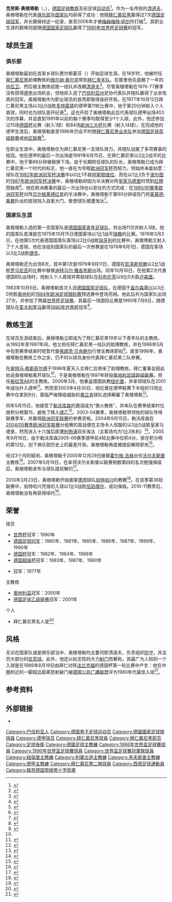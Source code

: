 {{NoteTA
|G1=football|G2=uefa|G3=fcbayern|G4=德甲
|1=zh-cn:翁特哈兴; zh-hk:安達赫治;
}}
{{Infobox football biography
| name           = 克劳斯·奥根塔勒
| image          = [[File:Klaus_Augenthaler_2021.jpg|210px]]
| fullname       = {{lang|de|Klaus Augenthaler}}
| birth_date     = {{birth date and age|df=yes|1957|09|26}}
| birth_place    = {{BRD}}[[菲尔斯滕策尔|菲尔斯滕策尔]]
| height         = {{height|m=1.82}}
| currentclub    = 
| position       = [[清道夫_(足球)|清道夫]]
| youthyears1    = 1964–1975
| youthclubs1    = 费尔斯霍芬
| youthyears2    = 1975–1976
| youthclubs2    = [[拜仁慕尼黑青年队|拜仁慕尼黑]]
| years1         = 1976–1991
| clubs1         = [[拜仁慕尼黑|拜仁慕尼黑]]<ref>{{de}}{{cite web | url = http://www.fussballdaten.de/spieler/augenthalerklaus/ | title = Klaus "Auge" Augenthaler | publisher = fussballdaten.de | accessdate = 2010-03-06 | archive-date = 2011-01-13 | archive-url = https://web.archive.org/web/20110113224748/http://www.fussballdaten.de/spieler/augenthalerklaus/ | dead-url = no }}</ref>
| caps1          = 404
| goals1         = 52
| totalcaps = 404 | totalgoals = 52
| nationalyears1 = 1975–1976
| nationalteam1  = 德国青年队
| nationalcaps1  = 11
| nationalgoals1 = 3
| nationalyears2 = 1979–1981
| nationalteam2  = 德国B队
| nationalcaps2  = 8
| nationalgoals2 = 1
| nationalyears3 = 1983–1990
| nationalteam3  = [[德国国家足球队|德国]]
| nationalcaps3  = 27
| nationalgoals3 = 0
| manageryears1  = 1991–1992
| managerclubs1  = [[拜仁慕尼黑|拜仁慕尼黑]]（青年队主教练）
| manageryears2  = 1992–1997
| managerclubs2  = [[拜仁慕尼黑|拜仁慕尼黑]]（助理教练）
| manageryears3  = 1996
| managerclubs3  = [[拜仁慕尼黑|拜仁慕尼黑]]（代理主教练）
| manageryears4  = 1997–2000
| managerclubs4  = [[格拉茨AK足球俱乐部|格拉茨]]
| manageryears5  = 2000–2003
| managerclubs5  = [[纽伦堡足球俱乐部|纽伦堡]]
| manageryears6  = 2003–2005
| managerclubs6  = [[勒沃库森足球俱乐部|勒沃库森]]
| manageryears7  = 2005–2007
| managerclubs7  = [[沃尔夫斯堡足球俱乐部|沃尔夫斯堡]]
| manageryears8  = 2010–2011
| managerclubs8  = [[翁特哈兴足球俱乐部|翁特哈兴]]
}}

'''克劳斯·奥根塔勒'''（{{lang-de|'''Klaus Augenthaler'''}}，{{bd|1957年|9月26日|catIdx=Augenthaler, Klaus}}），[[德国|德国]][[足球|足球]][[教练|教练]]及前足球[[运动员|运动员]]<ref>{{de}}{{cite web |url=http://www.spiegel.de/sport/fussball/klaus-augenthaler-ich-muss-mich-nicht-mehr-beweisen-a-105223.html |title=Klaus Augenthaler: "Ich muss mich nicht mehr beweisen" |publisher=Spiegel Online |date= |accessdate=2013-07-08 |archive-date=2013-12-16 |archive-url=https://web.archive.org/web/20131216063957/http://www.spiegel.de/sport/fussball/klaus-augenthaler-ich-muss-mich-nicht-mehr-beweisen-a-105223.html |dead-url=no }}</ref>。作为一名传统的[[清道夫_(足球)|清道夫]]，奥根塔勒在代表[[足球俱乐部|俱乐部]]及[[国家队|国家队]]均获得了成功：他随[[拜仁慕尼黑|拜仁慕尼黑]]赢得过7次[[德国足球冠军|德国足球冠军]]，并长期保持这一纪录，直至2006年才被[[梅赫梅特·绍尔|梅赫梅特·绍尔]]所打破<ref>{{zh}}{{cite web |url=http://sports.163.com/06/0507/23/2GIC1OQ200051IUS.html |title=德国上下祝贺拜仁卫冕 绍尔成为德甲夺冠第一人 |publisher=网易 |date=2006-05-07 |accessdate=2013-07-09 |archive-url=https://web.archive.org/web/20160305022208/http://sports.163.com/06/0507/23/2GIC1OQ200051IUS.html |archive-date=2016-03-05 |dead-url=yes }}</ref>。其职业生涯的巅峰则是随[[德国国家足球队|德国国家足球队]]赢得了[[1990年世界杯足球赛|1990年世界杯足球赛]]的冠军。

==球员生涯==
===俱乐部===
奥根塔勒最初在其家乡球队费尔斯霍芬（{{lang|de|FC Vilshofen}}）开始足球生涯，在18岁时，他被时任[[拜仁慕尼黑|拜仁慕尼黑]]助理教练的[[维尔纳·奥尔克|维尔纳·奥尔克]]带到[[拜仁慕尼黑青年队|拜仁青年队]]。在那里他先是踢了一年的[[中后卫|中后卫]]，然后被主教练{{link-de|久拉·洛兰特|Gyula Lóránt}}招致一线队并改踢[[清道夫_(足球)|清道夫]]<ref>{{de}}{{cite web |url=http://www.spox.com/myspox/group-blogdetail/Geischter--Klaus-Augenthaler,180491.html |title=Gesichter: Klaus Augenthaler |publisher=spox.com |date=2012-10-17 |accessdate=2013-07-09 |archive-date=2013-07-05 |archive-url=https://web.archive.org/web/20130705180258/http://www.spox.com/myspox/group-blogdetail/Geischter--Klaus-Augenthaler,180491.html |dead-url=no }}</ref>。尽管奥根塔勒在1976-77赛季没有获得[[德甲|德甲]]出场机会，但他却入选了[[巴伐利亚州|巴伐利亚州]]足协代表队并随队赢得了业余性质的{{link-de|德国联邦州杯足球赛|Länderpokal (DFB)}}冠军。奥根塔勒作为职业球员的首秀即取得良好开局，在1977年10月12日拜仁慕尼黑主场以3比0战胜[[多特蒙德足球俱乐部|多特蒙德]]的德甲第11轮比赛中，他于第20分钟射入个人首球，同时也为球队首开纪录<ref>{{de}}{{cite web |url=http://www.kicker.de/news/fussball/bundesliga/vereine/1-bundesliga/1977-78/bayern-muenchen-14/10069/spieler_klaus-augenthaler.html |title=Augenthaler, Klaus |publisher=Kicker.de |date= |accessdate=2013-07-09 |archive-date=2015-11-30 |archive-url=https://web.archive.org/web/20151130231628/http://www.kicker.de/news/fussball/bundesliga/vereine/1-bundesliga/1977-78/bayern-muenchen-14/10069/spieler_klaus-augenthaler.html |dead-url=no }}</ref>。这也开启了奥根塔勒此后代表球队德甲出场403次的序幕，并且直到1991年以前的每个赛季均取得至少1个入球。此外，他还参加过15场[[德国杯|德国杯]]比赛（射入1球）和84场[[欧洲三大杯|欧洲三大杯]]比赛（射入14球）。在完成他的德甲生涯后，奥根塔勒直至1996年仍会不时随[[拜仁慕尼黑二队|拜仁慕尼黑业余队]]参加[[德国足球高级联赛|德国足球高级联赛]]或[[德国足球地区联赛|地区联赛]]<ref>{{de}}{{cite web |url=http://www.spiegel.de/sport/fussball/portraet-des-ehemaligen-bayern-profis-klaus-augenthaler-a-826126.html |title=Ex-Bayern-Kapitän Augenthaler: Der Häuptling mit dem Vokuhila |publisher=Spiegel Online |date= |accessdate=2013-07-09 |archive-date=2013-06-17 |archive-url=https://web.archive.org/web/20130617112154/http://www.spiegel.de/sport/fussball/portraet-des-ehemaligen-bayern-profis-klaus-augenthaler-a-826126.html |dead-url=no }}</ref>。

在职业生涯中，奥根塔勒仅为拜仁慕尼黑一支球队效力，并随队加冕了多项赛事的桂冠。他在德甲的最后一次出场是1991年6月15日，在拜仁慕尼黑以2比2战平{{link-de|拜耳乌丁根|烏丁根足球俱樂部}}的比赛中，他于第66分钟被{{link-de|曼弗雷德·本德|Manfred Bender}}替换下场。由于长期担任球队的队长，奥根塔勒已成为拜仁慕尼黑一个时代的标志，他一直在为夺取[[欧洲冠军杯|欧洲冠军杯]]而努力，但始终未能如愿：球队在[[1982年欧洲冠军杯决赛|1982年欧洲冠军杯决赛]]中以0比1不敌[[阿斯顿维拉|阿斯顿维拉]]，而在以1比2负于[[波尔图足球俱乐部|波尔图]]的[[1987年欧洲冠军杯决赛|1987年欧洲冠军杯决赛]]中，奥根塔勒却因为半决赛对阵[[皇家马德里|皇家马德里]]时领到[[红牌|红牌]]而缺席<ref>{{zh}}{{cite web|url=http://www.espnstar.com.cn/pub/history/2005/1207/65426.htm |title= 十大中流砥柱之—克劳斯·奥根塔勒 |publisher=ESPNSTAR |date=2005-12-07| accessdate = 2013-07-09 }}</ref>。他在欧洲赛事的最后一次出场也以悲壮的方式完成：在[[1990/91赛季欧洲冠军杯|1990/91赛季欧洲冠军杯]]对阵[[贝尔格莱德红星|贝尔格莱德红星]]的半决赛中，奥根塔勒于第90分钟误将门将[[莱蒙德·奥曼|莱蒙德·奥曼]]扑出的皮球挡入自家大门，致使球队憾遭淘汰<ref>{{zh}}{{cite web |url=http://sports.sina.com.cn/g/2004-09-16/17211150687.shtml |title=球员时代曾与皇马有过旧怨 奥根塔勒天生不怵皇马 |publisher=新浪 |date=2004-09-16 |accessdate=2013-07-09 |archive-date=2012-01-10 |archive-url=https://web.archive.org/web/20120110200851/http://sports.sina.com.cn/g/2004-09-16/17211150687.shtml |dead-url=no }}</ref>。

===国家队生涯===
奥根塔勒入选的第一支国家队是[[德国国家青年足球队|德国国家青年足球队]]，共出场11次并射入3球。他的国青队首演是在1975年10月15日德国客场以1比1战平[[瑞典国家青年足球队|瑞典]]的比赛。1976年3月3日，在他第5次代表德国国青队客场以2比0战胜[[匈牙利国家青年足球队|匈牙利]]的比赛中，奥根塔勒又射入了个人首球。他在该组别国家队的最后一次参赛是在1976年6月1日，德国在客场以3比2战胜[[捷克国家青年足球队|捷克]]。

奥根塔勒还为{{link-de|德国国家足球B队|Deutsche B-Fußballnationalmannschaft}}出场8次，其中第1次是1979年9月11日，德国在[[凯泽斯劳滕|凯泽斯劳滕]]以2比1战胜[[罗马尼亚国家足球队|罗马尼亚]]的比赛中替换[[迪特马尔·雅各布斯|迪特马尔·雅各布斯]]出场。同年10月16日，在他第2次代表德国B队出场时，他射入个人首球并帮助球队在[[科布伦茨|科布伦茨]]以9比0大胜[[卢森堡国家足球队|卢森堡]]。

1983年10月5日，奥根塔勒首次入选[[德国国家足球队|德国国家足球队]]，在德国于[[盖尔森基兴|盖尔森基兴]]以3比0完胜[[奥地利国家足球队|奥地利]]的[[1984年欧洲足球锦标赛|1984年欧洲足球锦标赛]]预选赛中登场亮相。他此后共为国家队出场27次，并参加了两届[[世界杯足球赛|世界杯足球赛]]，其最后一场国际比赛是1990年7月8日，随德国队在[[意大利|意大利]][[罗马|罗马]]赢得[[1990年世界杯|1990年世界杯]]冠军<ref>{{zh}}{{cite web|url=http://news.titan24.com/titan/42/07-12-28/2426.html|title=清道夫二世奥根塔勒 怀念那时的球队氛围|publisher=体坛网|date=2006-06-07|accessdate=2013-07-09}}{{dead link|date=2017年11月 |bot=InternetArchiveBot |fix-attempted=yes }}</ref>。

==教练生涯==
在球员生涯结束后，奥根塔勒立即成为了拜仁慕尼黑19岁以下青年队的主教练。从1992年至1997年间，他又担任拜仁慕尼黑一线队的助理教练，并在1996年5月中旬至赛季结束时短暂代替[[弗朗茨·贝肯鲍尔|弗朗茨·贝肯鲍尔]]行使主教练职权<ref name="titan">{{zh}}{{cite web|url=http://germany.soccer.titan24.com/08-10-21/125299_2.html|title=利特巴尔斯基遭伊朗球队解职 90一代教练难称成功|publisher=体坛网|date=2008-10-21|accessdate=2013-07-09}}{{dead link|date=2017年11月 |bot=InternetArchiveBot |fix-attempted=yes }}</ref>。直至1996年，奥根塔勒在教练工作之余，仍不时以球员身份代表拜仁慕尼黑二队参赛。

在[[奥特马·希斯菲尔德|奥特马·希斯菲尔德]]于1996年夏天入主拜仁后带来了助理教练{{link-de|米夏埃尔·亨克|Michael Henke (Fußballspieler)}}，拜仁董事会因此劝说奥根塔勒离开球队<ref name="titan"/>。于是奥根塔勒在1997年转投[[奥地利足球超级联赛|奥地利足球超级联赛]]，担任[[格拉茨AK足球俱樂部|格拉茨AK]]的主教练。2000年3月，他重返德国执教[[纽伦堡足球俱乐部|纽伦堡]]，并率领球队在2001年成功升入德甲<ref>{{de}}{{cite web |url=http://www.spiegel.de/sport/fussball/1-fc-nuernberg-auge-wird-chef-beim-club-a-67340.html |title=1. FC Nürnberg: "Auge" wird Chef beim "Club" |publisher=Spiegel Online |date= |accessdate=2013-07-08 |archive-date=2016-03-06 |archive-url=https://web.archive.org/web/20160306205907/http://www.spiegel.de/sport/fussball/1-fc-nuernberg-auge-wird-chef-beim-club-a-67340.html |dead-url=no }}</ref>。然而至2003年4月30日，纽伦堡在德甲联赛下半程的13场比赛中仅拿到9分，面临严峻降级威胁的[[弗兰肯|弗兰肯]]球队选择解雇了奥根塔勒<ref>{{zh}}{{cite web |url=http://sports.sina.com.cn/g/2003-05-01/1433434295.shtml |title=纽伦堡保级形势岌岌可危 主帅奥根塔勒被炒鱿鱼 |publisher=新浪 |date=2003-05-01 |accessdate=2013-07-09 |archive-date=2016-03-04 |archive-url=https://web.archive.org/web/20160304100439/http://sports.sina.com.cn/g/2003-05-01/1433434295.shtml |dead-url=no }}</ref>。

同年5月15日，他接受了[[勒沃库森足球俱乐部|勒沃库森]]的邀请成为“救火教练”，并率队在赛季结束时位居积分榜第15，避免了降入[[德乙|德乙]]<ref>{{zh}}{{cite web |url=http://sports.sina.com.cn/g/2003-05-17/0055442039.shtml |title=奥根塔勒成为勒沃库森救火队员 生死战竟遇旧东家 |publisher=新浪 |date=2003-05-17 |accessdate=2013-07-09 |archive-date=2016-03-04 |archive-url=https://web.archive.org/web/20160304120716/http://sports.sina.com.cn/g/2003-05-17/0055442039.shtml |dead-url=no }}</ref>。2003-04赛季，奥根塔勒带领他的球队夺得联赛季军，并赢得[[欧洲冠军联赛|欧洲冠军联赛]]的参赛资格。2004年9月15日，勒沃库森在[[2004/05賽季歐洲冠軍聯賽|2004/05赛季欧洲冠军联赛]]分组赛的首战便在主场令人信服的以3比0战胜皇家马德里，然而进入十六强后即遭[[利物浦足球俱乐部|利物浦]]双杀淘汰（主客场均为1比3失利）<ref>{{zh}}{{cite web |url=http://sports.qq.com/a/20050311/000187.htm |title=冠军杯6球狼狈出局 勒沃库森力挺奥根塔勒 |publisher=腾讯 |date=2005-03-11 |accessdate=2013-07-09 |archive-date=2017-09-18 |archive-url=https://web.archive.org/web/20170918064125/http://sports.qq.com/a/20050311/000187.htm |dead-url=no }}</ref>。2005年9月16日，由于勒沃库森2005-06赛季德甲前4轮比赛中仅积4分，排在积分榜的第12位，创下俱乐部历史上的最差开局，奥根塔勒再度被提前解除职务<ref>{{zh}}{{cite web |url=http://gb.cri.cn/2945/2005/09/17/1386@704948.htm |title=战绩不佳 勒沃库森队主教练奥根塔勒提前被解职 |publisher=国际在线 |date=2005-09-17 |accessdate=2013-07-09 |archive-date=2013-05-16 |archive-url=https://web.archive.org/web/20130516234631/http://gb.cri.cn/2945/2005/09/17/1386@704948.htm |dead-url=no }}</ref>。

经过3个月的赋闲，奥根塔勒于2005年12月29日接替[[霍尔格·法赫|霍尔格·法赫]]出任[[沃尔夫斯堡足球俱乐部|沃尔夫斯堡]]主教练<ref>{{zh}}{{cite web |url=http://sports.163.com/05/1229/20/265R7K5O00051C98.html |title=沃尔夫斯堡新帅确定 重新上岗奥根塔勒也第一 |publisher=网易 |date=2005-12-29 |accessdate=2013-07-09 }}{{Dead link|date=2019年12月 |bot=InternetArchiveBot |fix-attempted=yes }}</ref>。2007年5月19日，在率领沃尔夫斯堡以联赛倒数第四的名次勉强保级后，奥根塔勒宣布与球队提前解约<ref>{{zh}}{{cite web|url=http://sports.sohu.com/20070531/n250335468.shtml |title= 马加特千呼万唤始出来 入主沃尔夫斯堡身兼两职 |publisher=搜狐 |date=2007-05-31| accessdate = 2013-07-09 }}</ref>。

2010年3月23日，奥根塔勒开始接掌[[德丙|德丙]]球队[[翁特哈兴足球俱乐部|翁特哈兴]]的教鞭<ref>{{de}}{{cite web |url=http://www.spiegel.de/sport/fussball/dritte-liga-augenthaler-trainiert-unterhaching-a-685142.html |title=Dritte Liga: Augenthaler trainiert Unterhaching |publisher=Spiegel Online |date= |accessdate=2013-07-08 |archive-date=2013-05-21 |archive-url=https://web.archive.org/web/20130521075847/http://www.spiegel.de/sport/fussball/dritte-liga-augenthaler-trainiert-unterhaching-a-685142.html |dead-url=no }}</ref>。在该季第36轮联赛中，翁特哈兴凭借{{link-de|马库斯·斯特格曼|Marcus Steegmann}}的入球以1比0战胜[[伍珀塔尔足球俱乐部|伍珀塔尔]]，成功保级。2010-11赛季后，奥根塔勒没有再获得续约<ref>{{de}}{{cite web |url=http://www.sueddeutsche.de/muenchen/sport/spvgg-unterhaching-kleine-loesung-mit-grossen-namen-1.1103976 |title=Kleine Lösung mit großen Namen |publisher=Süddeutsche Zeitung |date=2011-06-02 |accessdate=2013-07-08 |archive-date=2013-06-28 |archive-url=https://web.archive.org/web/20130628222811/http://www.sueddeutsche.de/muenchen/sport/spvgg-unterhaching-kleine-loesung-mit-grossen-namen-1.1103976 |dead-url=no }}</ref>。

==荣誉==
;球员
* [[世界杯足球赛|世界杯]]冠军：1990年
* [[德国足球冠军|德国足球冠军]]：1980年、1981年、1985年、1986年、1987年、1989年、1990年
* [[德国杯|德国杯]]冠军：1982年、1984年、1986年
* [[德国超级杯|德国超级杯]]冠军：1983年、1987年、1990年
* {{link-de|德国联邦杯|Länderpokal (DFB)}}冠军：1977年

;主教练
* [[奧地利盃|奧地利盃]]冠军：2000年
* [[德国足球乙级联赛|德国足球乙级联赛]]冠军：2001年

;个人
* 拜仁慕尼黑名人堂<ref>{{de}}{{cite web |url=http://www.fcbayern.telekom.de/de/verein/ev/hall_of_fame/00144.php |title=Klaus Augenthaler: Der 'Rekordmeister' |publisher=FC Bayern |date=2011-06-02 |accessdate=2013-07-08 |archive-date=2013-06-20 |archive-url=https://web.archive.org/web/20130620133334/http://www.fcbayern.telekom.de/de/verein/ev/hall_of_fame/00144.php |dead-url=no }}</ref>

==风格==
无论在国家队或是俱乐部当中，奥根塔勒均主要司职清道夫，负责组织[[防守|防守]]，并主罚大部分的[[任意球|任意球]]。此外，他还以标志性的大力[[射门|射门]]而著称。其最广为人知的一个入球是在1989年8月19日由拜仁对阵[[法兰克福足球俱乐部|法兰克福]]的德国杯第一轮比赛中产生：他在中圈附近的一脚超远距离怒射破门被[[德国公共广播联盟|德国公共广播联盟]]评为1980年代最佳入球<ref>{{de}}{{cite web |url=http://www1.sportschau.de/sportschau_specials/tordesmonats/tor_des_monats/html/popup.php5?show=details&id=222&cb=chronik |title=August 1989 |publisher=Sportschau |date= |accessdate=2013-07-09 |archive-url=https://web.archive.org/web/20130629205406/http://www1.sportschau.de/sportschau_specials/tordesmonats/tor_des_monats/html/popup.php5?show=details&id=222&cb=chronik |archive-date=2013-06-29 |dead-url=yes }}</ref>。

==参考资料==
{{reflist|2}}

==外部链接==
* {{Fussballdaten|augenthalerklaus}}

{{Navboxes colour
|title= 德国国家队参赛名单
|bg = white
|fg = black
|list1=
{{1986年世界杯足球赛西德参赛名单}}
{{1990年世界杯足球赛西德参赛名单}}
}}

{{Authority control}}
{{DEFAULTSORT:Augenthaler, Klaus}}
[[Category:巴伐利亚人|Category:巴伐利亚人]]
[[Category:德国男子足球运动员|Category:德国男子足球运动员]]
[[Category:德國國家足球隊球員|Category:德國國家足球隊球員]]
[[Category:德甲球员|Category:德甲球员]]
[[Category:拜仁慕尼黑球員|Category:拜仁慕尼黑球員]]
[[Category:拜仁慕尼黑职员|Category:拜仁慕尼黑职员]]
[[Category:足球後衛|Category:足球後衛]]
[[Category:德國足球主教練|Category:德國足球主教練]]
[[Category:1986年世界盃足球賽球員|Category:1986年世界盃足球賽球員]]
[[Category:1990年世界盃足球賽球員|Category:1990年世界盃足球賽球員]]
[[Category:世界盃足球賽冠軍隊球員|Category:世界盃足球賽冠軍隊球員]]
[[Category:紐倫堡主教練|Category:紐倫堡主教練]]
[[Category:利華古遜主教練|Category:利華古遜主教練]]
[[Category:禾夫斯堡主教練|Category:禾夫斯堡主教練]]
[[Category:德甲主教練|Category:德甲主教練]]
[[Category:拜仁慕尼黑二隊球員|Category:拜仁慕尼黑二隊球員]]
[[Category:西德足球運動員|Category:西德足球運動員]]
[[Category:联邦德国带绶带十字勋章|Category:联邦德国带绶带十字勋章]]